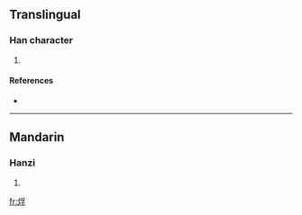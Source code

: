==Translingual==

===Han character===
{{Han char|rn=86|rad=火|as=07|sn=11|four=9284<sub>7</sub>|canj=火月弓木 (FBND), X火月弓木 (XFBND)}}

# {{defn|Han|sort=火07}}

====References====
* {{Han ref|kx=0671.120|dkj=19039|dj=1080.090|hdz=32205.060|uh=70F0|ud=28912|bh=D64E|bd=54862}}

----

==Mandarin==

===Hanzi===
{{cmn-hanzi|pin=[[fú]] ([[fu2]])|wg=fu<sup>2</sup>}}

# {{defn|Mandarin|sort=火07}}

[[fr:烰]]